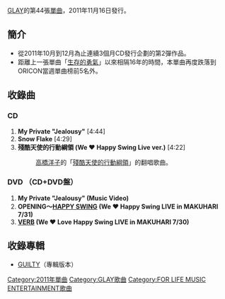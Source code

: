 {{unreferenced|time=2013-06-14T03:16:02+00:00}}
{{Infobox Single 
| Name            = My Private "Jealousy"
| Artist          = [[GLAY|GLAY]]
| Album           = [[GUILTY_(GLAYのアルバム)|GUILTY]]
| A-side          = My Private "Jealousy"
| B-side          = Snow Flake<br/>殘酷天使的行動綱領 (We ♥ Happy Swing Live ver.)
| Released        = 2011年11月16日
| Recorded        = 2011年<br/>{{JPN}}
| Genre           = [[J-POP|J-POP]]
| Length          = 13分35秒
| Label           = loversoul music & associates
| Writer          = [[TAKURO|TAKURO]] 
| Producer        = GLAY & [[佐久間正英|MASAHIDE SAKUMA]]
| Reviews         = 
| Chart position  =當週排行第6名（[[ORICON|ORICON]]）
| Certification   = 
| Chronology      = 
| Last single     = [[G4・II_-THE_RED_MOON-|G4・II -THE RED MOON-]]<br/>（2011年）
| This single     = '''My Private "Jealousy"'''<br/>（2011年）
| Next single     = [[Bible_(GLAY)|Bible]]<br/>（2012年）
}}
[[GLAY|GLAY]]的第44張[[單曲|單曲]]，2011年11月16日發行。

== 簡介 ==
*從2011年10月到12月為止連續3個月CD發行企劃的第2彈作品。
*距離上一張單曲「[[生存的勇氣|生存的勇氣]]」以來相隔16年的時間，本單曲再度跌落到ORICON當週單曲榜前5名外。

== 收錄曲 ==
=== CD ===
# '''My Private "Jealousy"''' [4:44]
# '''Snow Flake''' [4:29]
# '''殘酷天使的行動綱領 (We ♥ Happy Swing Live ver.)''' [4:22]
#: [[高橋洋子|高橋洋子]]的「[[殘酷天使的行動綱領|殘酷天使的行動綱領]]」的翻唱歌曲。

=== DVD （CD+DVD盤） ===
# '''My Private "Jealousy" (Music Video)'''
# '''OPENING〜[[SPEED_POP|HAPPY SWING]] (We ♥ Happy Swing LIVE in MAKUHARI 7/31)'''
# '''[[VERB|VERB]] (We ♥ Love Happy Swing LIVE in MAKUHARI 7/30) '''

== 收錄專輯 ==
* [[GUILTY_(GLAY)|GUILTY]]（專輯版本）

[[Category:2011年單曲|Category:2011年單曲]]
[[Category:GLAY歌曲|Category:GLAY歌曲]]
[[Category:FOR_LIFE_MUSIC_ENTERTAINMENT歌曲|Category:FOR LIFE MUSIC ENTERTAINMENT歌曲]]